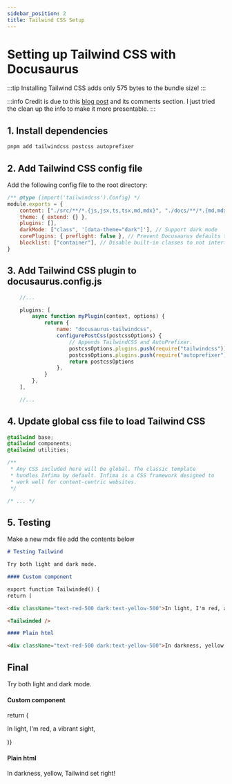 ```yaml
---
sidebar_position: 2
title: Tailwind CSS Setup
---
```


# Setting up Tailwind CSS with Docusaurus

:::tip
Installing Tailwind CSS adds only 575 bytes to the bundle size!
:::

:::info
Credit is due to this [blog post](https://dev.to/sajclarke_62/using-tailwindcss-v3-in-docusaurus-in-5-steps-5c26) and its comments section. I just tried the clean up the info to make it more presentable.
:::

## 1. Install dependencies

```bash
pnpm add tailwindcss postcss autoprefixer
```

## 2. Add Tailwind CSS config file

Add the following config file to the root directory:

```js title="./tailwind.config.js"
/** @type {import('tailwindcss').Config} */
module.exports = {
    content: ["./src/**/*.{js,jsx,ts,tsx,md,mdx}", "./docs/**/*.{md,mdx}"],
    theme: { extend: {} },
    plugins: [],
    darkMode: ["class", '[data-theme="dark"]'], // Support dark mode
    corePlugins: { preflight: false }, // Prevent Docusaurus defaults to be overwritten
    blocklist: ["container"], // Disable built-in classes to not interfere with Docusaurus classes
}
```

## 3. Add Tailwind CSS plugin to docusaurus.config.js

```js title="./docusaurus.config.js"
    //...

    plugins: [
        async function myPlugin(context, options) {
            return {
                name: "docusaurus-tailwindcss",
                configurePostCss(postcssOptions) {
                    // Appends TailwindCSS and AutoPrefixer.
                    postcssOptions.plugins.push(require("tailwindcss"))
                    postcssOptions.plugins.push(require("autoprefixer"))
                    return postcssOptions
                },
            }
        },
    ],

    //...
```

## 4. Update global css file to load Tailwind CSS

```css {1-3} title="./src/css/custom.css"
@tailwind base;
@tailwind components;
@tailwind utilities;

/**
 * Any CSS included here will be global. The classic template
 * bundles Infima by default. Infima is a CSS framework designed to
 * work well for content-centric websites.
 */

/* ... */
```

## 5. Testing

Make a new mdx file add the contents below

```md
# Testing Tailwind

Try both light and dark mode.

#### Custom component

export function Tailwinded() {
return (

<div className="text-red-500 dark:text-yellow-500">In light, I'm red, a vibrant sight,</div>) }

<Tailwinded />

#### Plain html

<div className="text-red-500 dark:text-yellow-500">In darkness, yellow, Tailwind set right!</div>
```

## Final

Try both light and dark mode.

#### Custom component

return (

<div className="text-red-500 dark:text-yellow-500">In light, I'm red, a vibrant sight,</div>

)}

<Tailwinded />

#### Plain html

<div className="text-red-500 dark:text-yellow-500">In darkness, yellow, Tailwind set right!</div>
